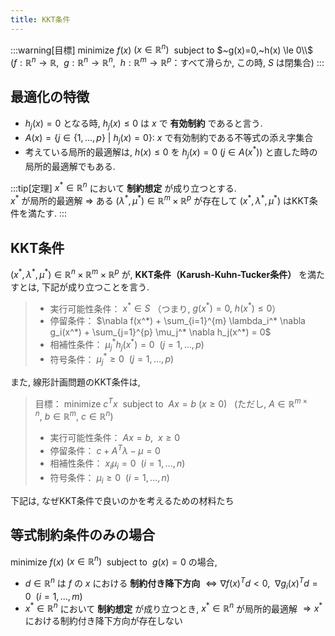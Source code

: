 ```yaml
---
title: KKT条件
---
```


:::warning[目標]
minimize $f(x)$  $(x \in  \mathbb{R}^n)~$ subject to $~g(x)=0,~h(x) \le 0\\$
($f:\mathbb{R}^n \rightarrow \mathbb{R},~~g:\mathbb{R}^n \rightarrow \mathbb{R}^n,~~h:\mathbb{R}^m \rightarrow \mathbb{R}^p$：すべて滑らか, この時, $S$ は閉集合)
:::

## 最適化の特徴
- $h_j(x) = 0$ となる時, $h_j(x) \le 0$ は $x$ で **有効制約** であると言う.
- $A(x) = \{ j \in \{1,…,p\} ~ | ~  h_j(x) = 0 \}$: $x$ で有効制約である不等式の添え字集合
- 考えている局所的最適解は, $h(x) \le 0$ を $h_j(x) = 0~(j \in A(x^*))$ と直した時の局所的最適解でもある.

:::tip[定理]
$x^* \in \mathbb{R}^n$ において **制約想定** が成り立つとする.  
$x^*$ が局所的最適解 $\Rightarrow$ ある $(\lambda^*, \mu^*) \in \mathbb{R}^m \times \mathbb{R}^p$ が存在して 
$(x^*, \lambda^*, \mu^*)$ はKKT条件を満たす.
:::

## KKT条件
$(x^*, \lambda^*,\mu^*) \in \mathbb{R}^n \times \mathbb{R}^m \times \mathbb{R}^p$ が, **KKT条件（Karush-Kuhn-Tucker条件）** を満たすとは, 下記が成り立つことを言う.
> - 実行可能性条件： $x^* \in S$ （つまり, $g(x^*) = 0,~h(x^*) \le 0$）
> - 停留条件： $\nabla f(x^*) + \sum_{i=1}^{m} \lambda_i^* \nabla g_i(x^*) + \sum_{j=1}^{p} \mu_j^* \nabla h_j(x^*) = 0$
> - 相補性条件： $\mu_j^* h_j(x^*) = 0 ~~ (j=1,\dots,p)$
> - 符号条件： $\mu_j^* \geq 0 ~~ (j=1,\dots,p)$

また, 線形計画問題のKKT条件は, 
> 目標： minimize $c^T x~$ subject to $~ Ax = b~(x \ge 0)~~$ 
$($ただし, $A \in \mathbb{R}^{m \times n},~b \in \mathbb{R}^m,~c \in \mathbb{R}^n)$
> - 実行可能性条件： $Ax = b, ~~ x \geq 0$
> - 停留条件： $c + A^{T} \lambda - \mu = 0$
> - 相補性条件： $x_i \mu_i = 0 ~~ (i=1,\dots,n)$
> - 符号条件： $\mu_i \geq 0 ~~ (i=1,\dots,n)$

下記は, なぜKKT条件で良いのかを考えるための材料たち

## 等式制約条件のみの場合
minimize $f(x)$  $(x \in  \mathbb{R}^n)~$ subject to $~g(x)=0$ の場合, 

- $d \in \mathbb{R}^n$ は $f$ の $x$ における **制約付き降下方向** 
$\Leftrightarrow  \nabla f(x)^{T} d < 0,~~\nabla g_i(x)^{T} d = 0 ~~ (i=1,\dots,m)$
- $x^* \in \mathbb{R}^n$ において **制約想定** が成り立つとき, 
$x^* \in \mathbb{R}^n$ が局所的最適解 $\Rightarrow x^*$ における制約付き降下方向が存在しない